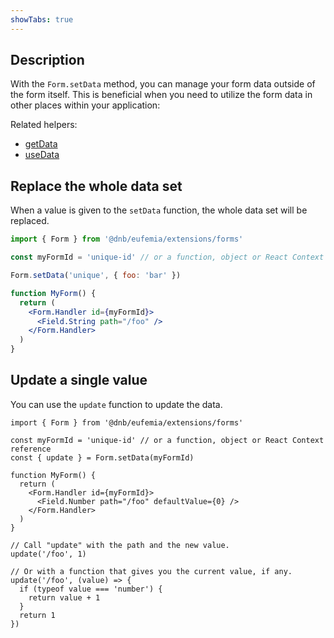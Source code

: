```yaml
---
showTabs: true
---
```


## Description

With the `Form.setData` method, you can manage your form data outside of the form itself. This is beneficial when you need to utilize the form data in other places within your application:

Related helpers:

- [getData](/uilib/extensions/forms/Form/getData/)
- [useData](/uilib/extensions/forms/Form/useData/)

## Replace the whole data set

When a value is given to the `setData` function, the whole data set will be replaced.

```jsx
import { Form } from '@dnb/eufemia/extensions/forms'

const myFormId = 'unique-id' // or a function, object or React Context reference

Form.setData('unique', { foo: 'bar' })

function MyForm() {
  return (
    <Form.Handler id={myFormId}>
      <Field.String path="/foo" />
    </Form.Handler>
  )
}
```

## Update a single value

You can use the `update` function to update the data.

```tsx
import { Form } from '@dnb/eufemia/extensions/forms'

const myFormId = 'unique-id' // or a function, object or React Context reference
const { update } = Form.setData(myFormId)

function MyForm() {
  return (
    <Form.Handler id={myFormId}>
      <Field.Number path="/foo" defaultValue={0} />
    </Form.Handler>
  )
}

// Call "update" with the path and the new value.
update('/foo', 1)

// Or with a function that gives you the current value, if any.
update('/foo', (value) => {
  if (typeof value === 'number') {
    return value + 1
  }
  return 1
})
```
